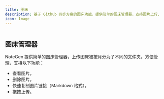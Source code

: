 ```yaml
---
title: 图床
description: 基于 Github 同步方案的图床功能，提供简单的图床管理器，支持图片上传、管理和链接复制。
icon: Image
---
```


<Image width="0" height="0" src="https://s2.loli.net/2025/05/26/IDNFnTHPrLjqCk1.png" />

## 图床管理器

NoteGen 提供简单的图床管理器，上传图床被按月分为了不同的文件夹，方便管理，支持以下功能：

- 查看图片。
- 删除图片。
- 快速复制图片链接（Markdown 格式）。
- 拖拽上传。
